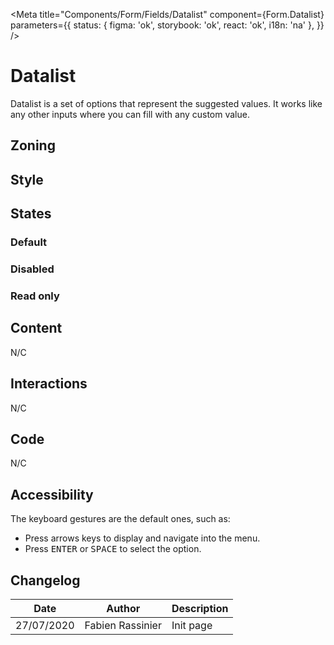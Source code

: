 

<Meta
	title="Components/Form/Fields/Datalist"
	component={Form.Datalist}
	parameters={{
		status: { figma: 'ok', storybook: 'ok', react: 'ok', i18n: 'na' },
	}}
/>

# Datalist

Datalist is a set of options that represent the suggested values. It works like any other inputs where you can fill with any custom value.

## Zoning

<FigmaImage
	src="https://www.figma.com/file/qc8oUSyVJM67gSsbTShftt/%F0%9F%93%90-Zoning?node-id=252%3A0"
	alt="zoning image for datalist"
/>

## Style

## States

### Default

<Canvas>
	<Story name="default">
		<Form.Datalist name="datalist" label="Datalist" values={['', 'foo', 'bar']} />
	</Story>
</Canvas>

### Disabled

<Canvas>
	<Story name="disabled">
		<Form.Datalist name="datalist" label="Disabled Datalist" disabled values={['', 'foo', 'bar']} />
	</Story>
</Canvas>

### Read only

<Canvas>
	<Story name="read-only">
		<Form.Datalist
			name="datalist"
			label="Read-Only Datalist"
			readOnly
			value="foo"
			values={['', 'foo', 'bar']}
		/>
	</Story>
</Canvas>

## Content

N/C

## Interactions

N/C

## Code

N/C

## Accessibility

The keyboard gestures are the default ones, such as:

- Press arrows keys to display and navigate into the menu.
- Press <kbd>ENTER</kbd> or <kbd>SPACE</kbd> to select the option.

## Changelog

| Date       | Author           | Description |
| ---------- | ---------------- | ----------- |
| 27/07/2020 | Fabien Rassinier | Init page   |
